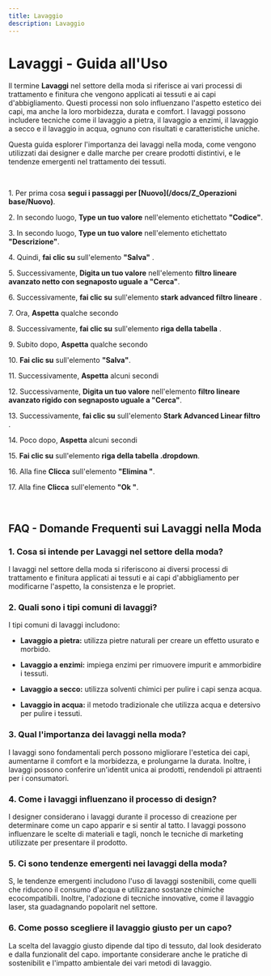 ```yaml
---
title: Lavaggio
description: Lavaggio
---
```

# Lavaggi \- Guida all\'Uso

Il termine **Lavaggi** nel settore della moda si riferisce ai vari processi di trattamento e finitura che vengono applicati ai tessuti e ai capi d\'abbigliamento\. Questi processi non solo influenzano l\'aspetto estetico dei capi\, ma anche la loro morbidezza\, durata e comfort\. I lavaggi possono includere tecniche come il lavaggio a pietra\, il lavaggio a enzimi\, il lavaggio a secco e il lavaggio in acqua\, ognuno con risultati e caratteristiche uniche\.

Questa guida esplorer l\'importanza dei lavaggi nella moda\, come vengono utilizzati dai designer e dalle marche per creare prodotti distintivi\, e le tendenze emergenti nel trattamento dei tessuti\.

&nbsp;

1\. Per prima cosa **segui i passaggi per [Nuovo](/docs/Z_Operazioni base/Nuovo)**\.

2\. In secondo luogo\, **Type un tuo valore** nell\'elemento etichettato **\"Codice\"**\.

3\. In secondo luogo\, **Type un tuo valore** nell\'elemento etichettato **\"Descrizione\"**\.

4\. Quindi\, **fai clic su** sull\'elemento **\"Salva\"** \.

5\. Successivamente\, **Digita un tuo valore** nell\'elemento **filtro lineare avanzato netto con segnaposto uguale a \"Cerca\"**\.

6\. Successivamente\, **fai clic su** sull\'elemento **stark advanced filtro lineare** \.

7\. Ora\, **Aspetta** qualche secondo

8\. Successivamente\, **fai clic su** sull\'elemento **riga della tabella** \.

9\. Subito dopo\, **Aspetta** qualche secondo

10\. **Fai clic su** sull\'elemento **\"Salva\"**\.

11\. Successivamente\, **Aspetta** alcuni secondi

12\. Successivamente\, **Digita un tuo valore** nell\'elemento **filtro lineare avanzato rigido con segnaposto uguale a \"Cerca\"**\.

13\. Successivamente\, **fai clic su** sull\'elemento **Stark Advanced Linear filtro** \.

14\. Poco dopo\, **Aspetta** alcuni secondi

15\. **Fai clic su** sull\'elemento **riga della tabella \.dropdown**\.

16\. Alla fine **Clicca** sull\'elemento **\"Elimina \"**\.

17\. Alla fine **Clicca** sull\'elemento **\"Ok \"**\.

&nbsp;

## FAQ \- Domande Frequenti sui Lavaggi nella Moda

### 1\. **Cosa si intende per Lavaggi nel settore della moda\?**

I lavaggi nel settore della moda si riferiscono ai diversi processi di trattamento e finitura applicati ai tessuti e ai capi d\'abbigliamento per modificarne l\'aspetto\, la consistenza e le propriet\.

### 2\. **Quali sono i tipi comuni di lavaggi\?**

I tipi comuni di lavaggi includono\:

- **Lavaggio a pietra\:** utilizza pietre naturali per creare un effetto usurato e morbido\.

- **Lavaggio a enzimi\:** impiega enzimi per rimuovere impurit e ammorbidire i tessuti\.

- **Lavaggio a secco\:** utilizza solventi chimici per pulire i capi senza acqua\.

- **Lavaggio in acqua\:** il metodo tradizionale che utilizza acqua e detersivo per pulire i tessuti\.

### 3\. **Qual  l\'importanza dei lavaggi nella moda\?**

I lavaggi sono fondamentali perch possono migliorare l\'estetica dei capi\, aumentarne il comfort e la morbidezza\, e prolungarne la durata\. Inoltre\, i lavaggi possono conferire un\'identit unica ai prodotti\, rendendoli pi attraenti per i consumatori\.

### 4\. **Come i lavaggi influenzano il processo di design\?**

I designer considerano i lavaggi durante il processo di creazione per determinare come un capo apparir e si sentir al tatto\. I lavaggi possono influenzare le scelte di materiali e tagli\, nonch le tecniche di marketing utilizzate per presentare il prodotto\.

### 5\. **Ci sono tendenze emergenti nei lavaggi della moda\?**

S\, le tendenze emergenti includono l\'uso di lavaggi sostenibili\, come quelli che riducono il consumo d\'acqua e utilizzano sostanze chimiche ecocompatibili\. Inoltre\, l\'adozione di tecniche innovative\, come il lavaggio laser\, sta guadagnando popolarit nel settore\.

### 6\. **Come posso scegliere il lavaggio giusto per un capo\?**

La scelta del lavaggio giusto dipende dal tipo di tessuto\, dal look desiderato e dalla funzionalit del capo\.  importante considerare anche le pratiche di sostenibilit e l\'impatto ambientale dei vari metodi di lavaggio\.